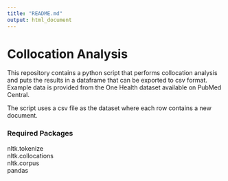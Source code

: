 ```yaml
---
title: "README.md"
output: html_document
---
```


# Collocation Analysis

This repository contains a python script that performs collocation analysis and puts the 
results in a dataframe that can be exported to csv format. Example data is provided from the One Health dataset available on PubMed Central.

The script uses a csv file as the dataset where each row contains a new document. 

### Required Packages

nltk.tokenize <br />
nltk.collocations <br />
nltk.corpus <br />
pandas

